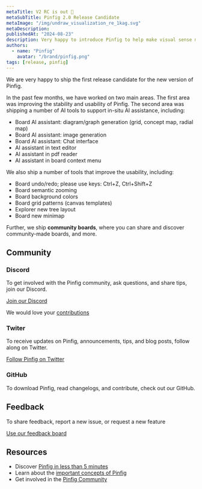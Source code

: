```yaml
---
metaTitle: V2 RC is out 🎉
metaSubTitle: Pinfig 2.0 Release Candidate
metaImage: "/img/undraw_visualization_re_1kag.svg"
metaDescription:
publishedAt: "2024-08-23"
description: Very happy to introduce Pinfig to help make visual sense making easier for everyday work.
authors:
  - name: "Pinfig"
    avatar: "/brand/pinfig.png"
tags: [release, pinfig]
---
```


We are very happy to ship the first release candidate for the new version of Pinfig.

In the past few months, we have worked on two main areas.
The first area was improving the stability and usability of Pinfig.
The second area was shipping a number of AI tools to support in-situ AI assistance, including:

- Board AI assistant: diagram/graph generation (grid, concept map, radial map)
- Board AI assistant: image generation
- Board AI assistant: Chat interface
- AI assistant in text editor
- AI assistant in pdf reader
- AI assistant in board context menu

We also ship a number of tools that improve the usability, including:

- Board undo/redo; please use keys: Ctrl+Z, Ctrl+Shift+Z
- Board semantic zooming
- Board background colors
- Board grid patterns (canvas templates)
- Explorer new tree layout
- Board new minimap

Further, we ship **community boards**, where you can share and discover community-made boards, and more.

## Community

### Discord

To get involved with the Pinfig community, ask questions, and share tips, join our Discord.

[Join our Discord](https://discord.gg/pdvnNEfKyP)

We would love your [contributions](/community/overview/contributing)

### Twiter

To receive updates on Pinfig, announcements, tips, and blog posts, follow along on Twitter.

[Follow Pinfig on Twitter](https://twitter.com/pinfignote)

### GitHub

To download Pinfig, read changelogs, and contribute, check out our GitHub.

## Feedback

To share feedback, report a new issue, or request a new feature

[Use our feedback board](/feedback/)

## Resources

- Discover [Pinfig in less than 5 minutes](/docs/overview/getting-started)
- Learn about the [important concepts of Pinfig](/docs/essentials/overview)
- Get involved in the [Pinfig Community](/community/overview/support)

